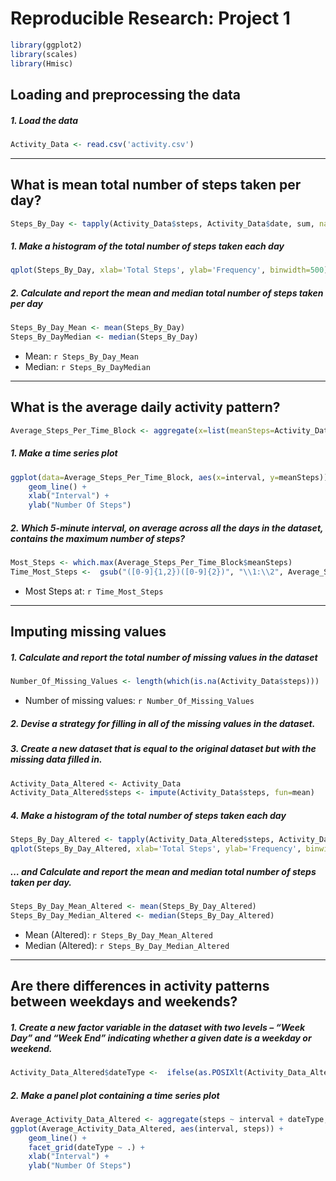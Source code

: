 # Reproducible Research: Project 1

```r
library(ggplot2)
library(scales)
library(Hmisc)
```

## Loading and preprocessing the data
##### 1. Load the data
```r

Activity_Data <- read.csv('activity.csv')
```

-----

## What is mean total number of steps taken per day?
```r
Steps_By_Day <- tapply(Activity_Data$steps, Activity_Data$date, sum, na.rm=TRUE)
```

##### 1. Make a histogram of the total number of steps taken each day
```r
qplot(Steps_By_Day, xlab='Total Steps', ylab='Frequency', binwidth=500)
```

##### 2. Calculate and report the mean and median total number of steps taken per day
```r
Steps_By_Day_Mean <- mean(Steps_By_Day)
Steps_By_DayMedian <- median(Steps_By_Day)
```
* Mean: `r Steps_By_Day_Mean`
* Median:  `r Steps_By_DayMedian`

-----

## What is the average daily activity pattern?
```r
Average_Steps_Per_Time_Block <- aggregate(x=list(meanSteps=Activity_Data$steps), by=list(interval=Activity_Data$interval), FUN=mean, na.rm=TRUE)
```

##### 1. Make a time series plot
```r
ggplot(data=Average_Steps_Per_Time_Block, aes(x=interval, y=meanSteps)) +
    geom_line() +
    xlab("Interval") + 
    ylab("Number Of Steps") 
```

##### 2. Which 5-minute interval, on average across all the days in the dataset, contains the maximum number of steps?
```r
Most_Steps <- which.max(Average_Steps_Per_Time_Block$meanSteps)
Time_Most_Steps <-  gsub("([0-9]{1,2})([0-9]{2})", "\\1:\\2", Average_Steps_Per_Time_Block[Most_Steps,'interval'])
```

* Most Steps at: `r Time_Most_Steps`

----

## Imputing missing values
##### 1. Calculate and report the total number of missing values in the dataset 
```r
Number_Of_Missing_Values <- length(which(is.na(Activity_Data$steps)))
```

* Number of missing values: `r Number_Of_Missing_Values`

##### 2. Devise a strategy for filling in all of the missing values in the dataset.
##### 3. Create a new dataset that is equal to the original dataset but with the missing data filled in.
```r
Activity_Data_Altered <- Activity_Data
Activity_Data_Altered$steps <- impute(Activity_Data$steps, fun=mean)
```


##### 4. Make a histogram of the total number of steps taken each day 
```r
Steps_By_Day_Altered <- tapply(Activity_Data_Altered$steps, Activity_Data_Altered$date, sum)
qplot(Steps_By_Day_Altered, xlab='Total Steps', ylab='Frequency', binwidth=500)
```

##### ... and Calculate and report the mean and median total number of steps taken per day. 
```r
Steps_By_Day_Mean_Altered <- mean(Steps_By_Day_Altered)
Steps_By_Day_Median_Altered <- median(Steps_By_Day_Altered)
```
* Mean (Altered): `r Steps_By_Day_Mean_Altered`
* Median (Altered):  `r Steps_By_Day_Median_Altered`

----

## Are there differences in activity patterns between weekdays and weekends?
##### 1. Create a new factor variable in the dataset with two levels – “Week Day” and “Week End” indicating whether a given date is a weekday or weekend.

```r
Activity_Data_Altered$dateType <-  ifelse(as.POSIXlt(Activity_Data_Altered$date)$wday %in% c(0,6), 'Week End', 'Week Day')
```

##### 2. Make a panel plot containing a time series plot

```r
Average_Activity_Data_Altered <- aggregate(steps ~ interval + dateType, data=Activity_Data_Altered, mean)
ggplot(Average_Activity_Data_Altered, aes(interval, steps)) + 
    geom_line() + 
    facet_grid(dateType ~ .) +
    xlab("Interval") + 
    ylab("Number Of Steps")
```

